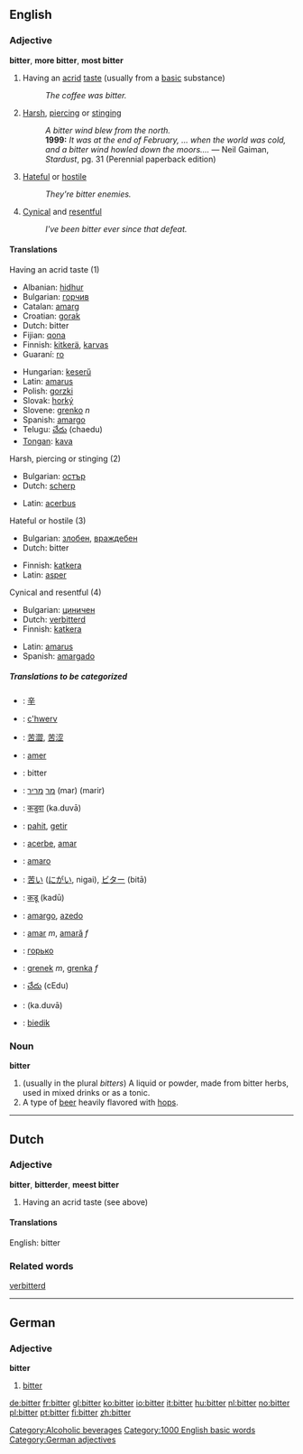 ==English==

=== Adjective ===
'''bitter''', '''more bitter''', '''most bitter'''

# Having an [[acrid]] [[taste]] (usually from a [[base|basic]] substance)
#: ''The coffee was bitter.''
# [[harsh|Harsh]], [[piercing]] or [[stinging]]
#: ''A bitter wind blew from the north.''
#: '''1999:''' ''It was at the end of February, ... when the world was cold, and a bitter wind howled down the moors....'' &mdash; Neil Gaiman, ''Stardust'', pg. 31 (Perennial paperback edition)
# [[hateful|Hateful]] or [[hostile]]
#: ''They're bitter enemies.''
# [[cynical|Cynical]] and [[resentful]]
#: ''I've been bitter ever since that defeat.''

==== Translations ====
;Having an acrid taste (1)
{{top}}
*Albanian: [[hidhur]]
*Bulgarian: [[горчив]]
*Catalan: [[amarg]]
*Croatian: [[gorak]]
*Dutch: bitter
*Fijian: [[qona]]
*Finnish: [[kitkerä]], [[karvas]]
*Guaraní: [[ro]]
{{mid}}
*Hungarian: [[keserű]]
*Latin: [[amarus]]
*Polish: [[gorzki]]
*Slovak: [[horký]]
*Slovene: [[grenko]] ''n''
*Spanish: [[amargo]]
*Telugu: [[చేదు]] (chaedu)
*[[Tongan]]: [[kava]]
{{bottom}}

;Harsh, piercing or stinging (2)
{{top}}
*Bulgarian: [[остър]]
*Dutch: [[scherp]]
{{mid}}
*Latin: [[acerbus]]
{{bottom}}

;Hateful or hostile (3)
{{top}}
*Bulgarian: [[злобен]], [[враждебен]]
*Dutch: bitter
{{mid}}
*Finnish: [[katkera]]
*Latin: [[asper]]
{{bottom}}

;Cynical and resentful (4)
{{top}}
*Bulgarian: [[циничен]]
*Dutch: [[verbitterd]]
*Finnish: [[katkera]]
{{mid}}
*Latin: [[amarus]]
*Spanish: [[amargado]]
{{bottom}}

=====Translations to be categorized=====
{{checktrans}}
{{top}}
*{{ttbc|CJKV Characters}}: [[辛]]
*{{ttbc|Breton}}: [[c'hwerv]]
*{{ttbc|Chinese}}: [[苦澀]], [[苦涩]]
*{{ttbc|French}}: [[amer]]
*{{ttbc|German}}: bitter
*{{ttbc|Hebrew}}: [[מר]] [[מריר]] (mar) (marir)
*{{ttbc|Hindi}}: [[कडुवा]] (ka.duvā)
*{{ttbc|Indonesian}}: [[pahit]], [[getir]]
*{{ttbc|Interlingua}}: [[acerbe]], [[amar]]
*{{ttbc|Italian}}: [[amaro]]
{{mid}}
*{{ttbc|Japanese}}: [[苦い]] ([[にがい]], nigai), [[ビター]] (bitā)
*{{ttbc|Marathi}}: [[कडू]] (kadū)
*{{ttbc|Portuguese}}: [[amargo]], [[azedo]]
*{{ttbc|Romanian}}: [[amar]] ''m'', [[amară]] ''f''
*{{ttbc|Russian}}: [[горько]]
*{{ttbc|Slovene}}: [[grenek]] ''m'', [[grenka]] ''f''
*{{ttbc|Telugu}}: [[చేదు]] (cEdu)
*{{ttbc|Urdu}}: {{URchar|[[کڑوا]]}} (ka.duvā)
*{{ttbc|Volapük}}: [[biedik]]
{{bottom}}

=== Noun ===
'''bitter'''

# (usually in the plural ''bitters'') A liquid or powder, made from bitter herbs, used in mixed drinks or as a tonic.
# A type of [[beer]] heavily flavored with [[hops]].
[[Category:Alcoholic beverages]]

----

==Dutch==

=== Adjective ===
'''bitter''', '''bitterder''', '''meest bitter'''

# Having an acrid taste (see above)

====Translations====
English: bitter

===Related words===
[[verbitterd]]

[[Category:1000 English basic words]]

----

==German==
===Adjective===
'''bitter'''

# [[bitter]]

[[Category:German adjectives]]

[[de:bitter]]
[[fr:bitter]]
[[gl:bitter]]
[[ko:bitter]]
[[io:bitter]]
[[it:bitter]]
[[hu:bitter]]
[[nl:bitter]]
[[no:bitter]]
[[pl:bitter]]
[[pt:bitter]]
[[fi:bitter]]
[[zh:bitter]]